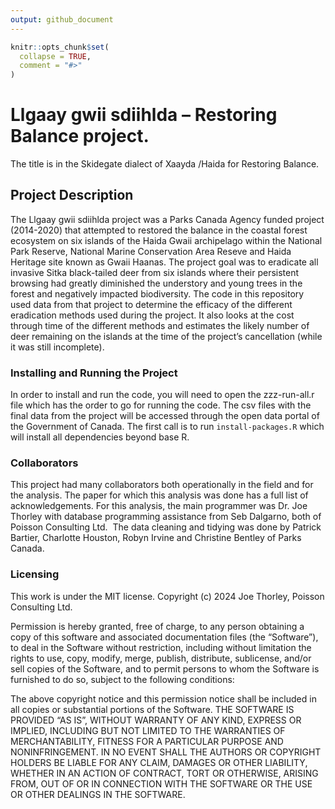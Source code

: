 ```yaml
---
output: github_document
---
```


<!-- README.md is generated from README.Rmd. Please edit that file -->

```r
knitr::opts_chunk$set(
  collapse = TRUE,
  comment = "#>"
)
```

# Llgaay gwii sdiihlda – Restoring Balance project.

The title is in the Skidegate dialect of Xaayda /Haida for Restoring Balance.

## Project Description

The Llgaay gwii sdiihlda project was a Parks Canada Agency funded project (2014-2020) that attempted to restored the balance in the coastal forest ecosystem on six islands of the Haida Gwaii archipelago within the National Park Reserve, National Marine Conservation Area Reseve and Haida Heritage site known as Gwaii Haanas. 
The project goal was to eradicate all invasive Sitka black-tailed deer from six islands where their persistent browsing had greatly diminished the understory and young trees in the forest and negatively impacted biodiversity. 
The code in this repository used data from that project to determine the efficacy of the different eradication methods used during the project. 
It also looks at the cost through time of the different methods and estimates the likely number of deer remaining on the islands at the time of the project’s cancellation (while it was still incomplete).

### Installing and Running the Project

In order to install and run the code, you will need to open the zzz-run-all.r file which has the order to go for running the code. 
The csv files with the final data from the project will be accessed through the open data portal of the Government of Canada. 
The first call is to run `install-packages.R` which will install all dependencies beyond base R.

### Collaborators

This project had many collaborators both operationally in the field and for the analysis. 
The paper for which this analysis was done has a full list of acknowledgements. 
For this analysis, the main programmer was Dr. Joe Thorley with database programming assistance from Seb Dalgarno, both of Poisson Consulting Ltd. 
The data cleaning and tidying was done by Patrick Bartier, Charlotte Houston, Robyn Irvine and Christine Bentley of Parks Canada.

### Licensing

This work is under the MIT license.
Copyright (c) 2024 Joe Thorley, Poisson Consulting Ltd.

Permission is hereby granted, free of charge, to any person obtaining a copy of this software and associated documentation files (the "Software"), to deal in the Software without restriction, including without limitation the rights to use, copy, modify, merge, publish, distribute, sublicense, and/or sell copies of the Software, and to permit persons to whom the Software is furnished to do so, subject to the following conditions:

The above copyright notice and this permission notice shall be included in all copies or substantial portions of the Software.
THE SOFTWARE IS PROVIDED "AS IS", WITHOUT WARRANTY OF ANY KIND, EXPRESS OR IMPLIED, INCLUDING BUT NOT LIMITED TO THE WARRANTIES OF MERCHANTABILITY, FITNESS FOR A PARTICULAR PURPOSE AND NONINFRINGEMENT. IN NO EVENT SHALL THE AUTHORS OR COPYRIGHT HOLDERS BE LIABLE FOR ANY CLAIM, DAMAGES OR OTHER LIABILITY, WHETHER IN AN ACTION OF CONTRACT, TORT OR OTHERWISE, ARISING FROM, OUT OF OR IN CONNECTION WITH THE SOFTWARE OR THE USE OR OTHER DEALINGS IN THE SOFTWARE.
